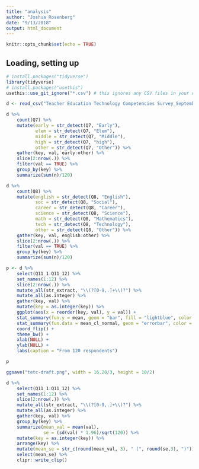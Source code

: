 ```yaml
---
title: "analysis"
author: "Joshua Rosenberg"
date: "9/13/2018"
output: html_document
---
```


```r
knitr::opts_chunk$set(echo = TRUE)
```

## Loading, setting up

```r
# install.packages("tidyverse")
library(tidyverse)
# install.packages("usethis")
usethis::use_git_ignore("*.csv") # this ignores any CSV files in your directory (so they aren't shared publicly)
```

```r
d <- read_csv("Teacher Education Technology Competencies Survey_September 15, 2018_13.07.csv")
```

```r
d %>% 
    count(Q7) %>% 
    mutate(early = str_detect(Q7, "Early"),
           elem = str_detect(Q7, "Elem"),
           middle = str_detect(Q7, "Middle"),
           high = str_detect(Q7, "high"),
           other = str_detect(Q7, "Other")) %>% 
    gather(key, val, early:other) %>% 
    slice(2:nrow(.)) %>% 
    filter(val == TRUE) %>% 
    group_by(key) %>% 
    summarize(sum(n)/120)

d %>% 
    count(Q8) %>% 
    mutate(english = str_detect(Q8, "English"),
           soc = str_detect(Q8, "Social"),
           career = str_detect(Q8, "Career"),
           science = str_detect(Q8, "Science"),
           math = str_detect(Q8, "Mathematics"),
           tech = str_detect(Q8, "Technology"),
           other = str_detect(Q8, "Other")) %>% 
    gather(key, val, english:other) %>% 
    slice(2:nrow(.)) %>% 
    filter(val == TRUE) %>% 
    group_by(key) %>% 
    summarize(sum(n)/120)
```

```r
p <- d %>% 
    select(Q11_1:Q11_12) %>% 
    set_names(1:12) %>% 
    slice(2:nrow(.)) %>% 
    mutate_all(str_extract, "\\(?[0-9,.]+\\)?") %>% 
    mutate_all(as.integer) %>% 
    gather(key, val) %>% 
    mutate(key = as.integer(key)) %>% 
    ggplot(aes(x = reorder(key, val), y = val)) + 
    stat_summary(fun.y = mean, geom = "bar", fill = "lightblue", color = "darkgray") + 
    stat_summary(fun.data = mean_cl_normal, geom = "errorbar", color = "black") +
    coord_flip() +
    theme_bw() +
    xlab(NULL) + 
    ylab(NULL) +
    labs(caption = "From 120 respondents")

p

ggsave("tetc-draft.png", width = 16.20/3, height = 10/2)

d %>% 
    select(Q11_1:Q11_12) %>% 
    set_names(1:12) %>% 
    slice(2:nrow(.)) %>% 
    mutate_all(str_extract, "\\(?[0-9,.]+\\)?") %>% 
    mutate_all(as.integer) %>% 
    gather(key, val) %>% 
    group_by(key) %>% 
    summarize(mean_val = mean(val),
              se = (sd(val) * 1.96)/sqrt(120)) %>% 
    mutate(key = as.integer(key)) %>% 
    arrange(key) %>% 
    mutate(mean_se = str_c(round(mean_val, 3), " (", round(se,3), ")")) %>% 
    select(mean_se) %>% 
    clipr::write_clip()
```